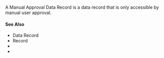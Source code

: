 
A Manual Approval Data Record is a <GlossaryRef term='data-record'>data record</GlossaryRef> that is only accessible by manual user approval.

#### See Also

-   <GlossaryRef term='data-record'>Data Record</GlossaryRef>
-   <GlossaryRef term='record'>Record</GlossaryRef>
-   <ActionLink action='os.recordManualApprovalData(recordKey, address, data, optionsOrEndpoint?)' />
-   <ActionLink action='os.getManualApprovalData(recordKeyOrName, address, endpoint?)' />